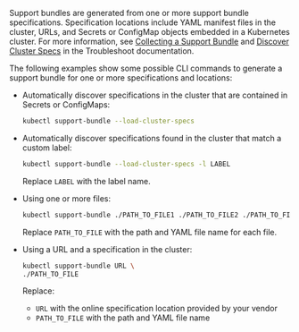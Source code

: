 Support bundles are generated from one or more support bundle specifications. Specification locations include YAML manifest files in the cluster, URLs, and Secrets or ConfigMap objects embedded in a Kubernetes cluster. For more information, see [Collecting a Support Bundle](https://troubleshoot.sh/docs/support-bundle/collecting/) and [Discover Cluster Specs](https://troubleshoot.sh/docs/support-bundle/discover-cluster-specs/) in the Troubleshoot documentation.

The following examples show some possible CLI commands to generate a support bundle for one or more specifications and locations:

- Automatically discover specifications in the cluster that are contained in Secrets or ConfigMaps:

  ```bash
  kubectl support-bundle --load-cluster-specs
  ```
- Automatically discover specifications found in the cluster that match a custom label:

  ```bash
  kubectl support-bundle --load-cluster-specs -l LABEL
  ```

  Replace `LABEL` with the label name.

- Using one or more files:

  ```bash
  kubectl support-bundle ./PATH_TO_FILE1 ./PATH_TO_FILE2 ./PATH_TO_FILE3
  ```

  Replace `PATH_TO_FILE` with the path and YAML file name for each file.

- Using a URL and a specification in the cluster:

  ```bash
  kubectl support-bundle URL \
  ./PATH_TO_FILE 
  ```
  
  Replace:

  - `URL` with the online specification location provided by your vendor
  - `PATH_TO_FILE` with the path and YAML file name